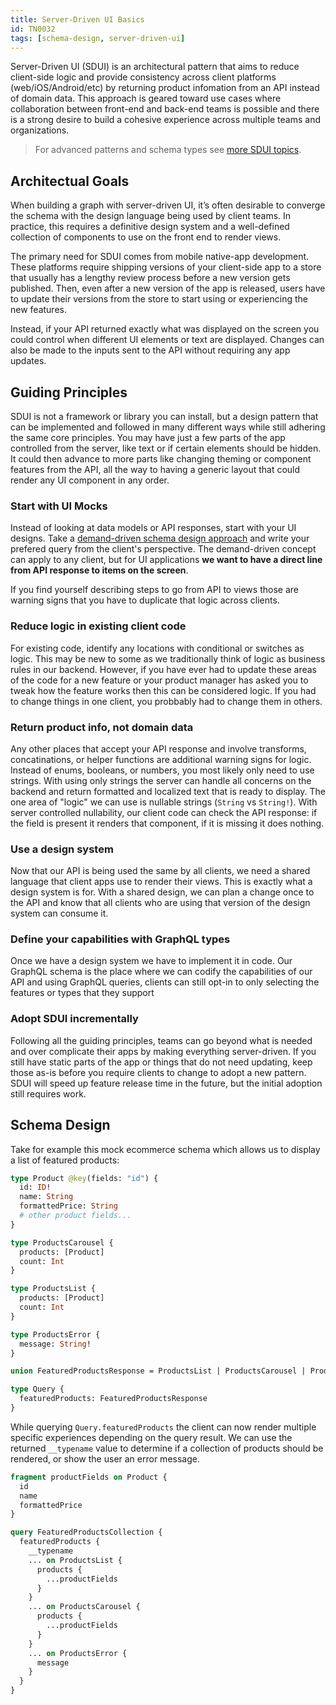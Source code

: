 ```yaml
---
title: Server-Driven UI Basics
id: TN0032
tags: [schema-design, server-driven-ui]
---
```


Server-Driven UI (SDUI) is an architectural pattern that aims to reduce client-side logic and provide consistency across client platforms (web/iOS/Android/etc) by returning product infomation from an API instead of domain data. This approach is geared toward use cases where collaboration between front-end and back-end teams is possible and there is a strong desire to build a cohesive experience across multiple teams and organizations.

> For advanced patterns and schema types see [more SDUI topics](/technotes/tags/server-driven-ui).

## Architectual Goals

When building a graph with server-driven UI, it’s often desirable to converge the schema with the design language being used by client teams. In practice, this requires a definitive design system and a well-defined collection of components to use on the front end to render views.

The primary need for SDUI comes from mobile native-app development. These platforms require shipping versions of your client-side app to a store that usually has a lengthy review process before a new version gets published. Then, even after a new version of the app is released, users have to update their versions from the store to start using or experiencing the new features.

Instead, if your API returned exactly what was displayed on the screen you could control when different UI elements or text are displayed. Changes can also be made to the inputs sent to the API without requiring any app updates.

## Guiding Principles

SDUI is not a framework or library you can install, but a design pattern that can be implemented and followed in many different ways while still adhering the same core principles. You may have just a few parts of the app controlled from the server, like text or if certain elements should be hidden. It could then advance to more parts like changing theming or component features from the API, all the way to having a generic layout that could render any UI component in any order.

### Start with UI Mocks

Instead of looking at data models or API responses, start with your UI designs. Take a [demand-driven schema design approach](/technotes/TN0027-demand-oriented-schema-design/) and write your prefered query from the client's perspective. The demand-driven concept can apply to any client, but for UI applications **we want to have a direct line from API response to items on the screen**.

If you find yourself describing steps to go from API to views those are warning signs that you have to duplicate that logic across clients.

### Reduce logic in existing client code

For existing code, identify any locations with conditional or switches as logic. This may be new to some as we traditionally think of logic as business rules in our backend. However, if you have ever had to update these areas of the code for a new feature or your product manager has asked you to tweak how the feature works then this can be considered logic. If you had to change things in one client, you probbably had to change them in others.

### Return product info, not domain data

Any other places that accept your API response and involve transforms, concatinations, or helper functions are additional warning signs for logic. Instead of enums, booleans, or numbers, you most likely only need to use strings. With using only strings the server can handle all concerns on the backend and return formatted and localized text that is ready to display. The one area of "logic" we can use is nullable strings (`String` vs `String!`). With server controlled nullability, our client code can check the API response: if the field is present it renders that component, if it is missing it does nothing.

### Use a design system

Now that our API is being used the same by all clients, we need a shared language that client apps use to render their views. This is exactly what a design system is for. With a shared design, we can plan a change once to the API and know that all clients who are using that version of the design system can consume it.

### Define your capabilities with GraphQL types

Once we have a design system we have to implement it in code. Our GraphQL schema is the place where we can codify the capabilities of our API and using GraphQL queries, clients can still opt-in to only selecting the features or types that they support

### Adopt SDUI incrementally

Following all the guiding principles, teams can go beyond what is needed and over complicate their apps by making everything server-driven. If you still have static parts of the app or things that do not need updating, keep those as-is before you require clients to change to adopt a new pattern. SDUI will speed up feature release time in the future, but the initial adoption still requires work.

## Schema Design

Take for example this mock ecommerce schema which allows us to display a list of featured products:

```graphql
type Product @key(fields: "id") {
  id: ID!
  name: String
  formattedPrice: String
  # other product fields...
}

type ProductsCarousel {
  products: [Product]
  count: Int
}

type ProductsList {
  products: [Product]
  count: Int
}

type ProductsError {
  message: String!
}

union FeaturedProductsResponse = ProductsList | ProductsCarousel | ProductsError

type Query {
  featuredProducts: FeaturedProductsResponse
}
```

While querying `Query.featuredProducts` the client can now render multiple specific experiences depending on the query result. We can use the returned `__typename` value to determine if a collection of products should be rendered, or show the user an error message.

```graphql
fragment productFields on Product {
  id
  name
  formattedPrice
}

query FeaturedProductsCollection {
  featuredProducts {
    __typename
    ... on ProductsList {
      products {
        ...productFields
      }
    }
    ... on ProductsCarousel {
      products {
        ...productFields
      }
    }
    ... on ProductsError {
      message
    }
  }
}
```
